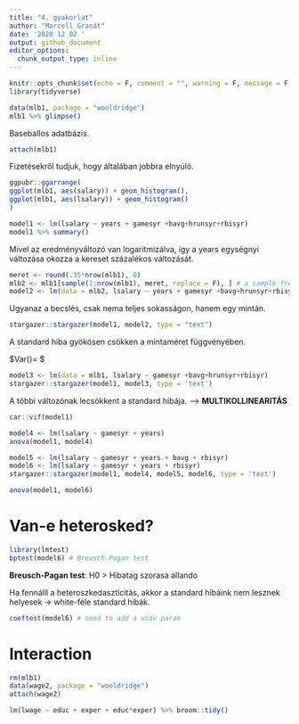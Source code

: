 ```yaml
---
title: "4. gyakorlat"
author: "Marcell Granát"
date: '2020 12 02 '
output: github_document
editor_options: 
  chunk_output_type: inline
---
```


```r
knitr::opts_chunk$set(echo = F, comment = "", warning = F, message = F, cache = F, dev = "svg", error = T)
library(tidyverse)
```

```r
data(mlb1, package = "wooldridge")
mlb1 %>% glimpse()
```

Baseballos adatbázis.

```r
attach(mlb1)
```

Fizetésekről tudjuk, hogy általában jobbra elnyúló.

```r
ggpubr::ggarrange(
ggplot(mlb1, aes(salary)) + geom_histogram(),
ggplot(mlb1, aes(lsalary)) + geom_histogram()
)
```


```r
model1 <- lm(lsalary ~ years + gamesyr +bavg+hrunsyr+rbisyr)
model1 %>% summary()
```

Mivel az eredményváltozó van logaritmizálva, így a years egységnyi változása okozza a kereset százalékos változását.

```r
meret <- round(.35*nrow(mlb1), 0)
mlb2 <- mlb1[sample(1:nrow(mlb1), meret, replace = F), ] # a sample from the pop
model2 <- lm(data = mlb2, lsalary ~ years + gamesyr +bavg+hrunsyr+rbisyr)
```

Ugyanaz a becslés, csak nema  teljes sokasságon, hanem egy mintán.

```r
stargazer::stargazer(model1, model2, type = "text")
```

A standard hiba gyökösen csökken a mintaméret függvényében.

$Var(\hat{\beta_j})=\frac{\hat{\sigma_u^2}}{SST_j} $

```r
model3 <- lm(data = mlb1, lsalary ~ gamesyr +bavg+hrunsyr+rbisyr)
stargazer::stargazer(model1, model3, type = 'text')
```

A többi változónak lecsökkent a standard hibája. ---> **MULTIKOLLINEARITÁS**

```r
car::vif(model1)
```

```r
model4 <- lm(lsalary ~ gamesyr + years)
anova(model1, model4)
```

```r
model5 <- lm(lsalary ~ gamesyr + years + bavg + rbisyr)
model6 <- lm(lsalary ~ gamesyr + years + rbisyr)
stargazer::stargazer(model1, model4, model5, model6, type = 'text')
```


```r
anova(model1, model6)
```

# Van-e heterosked?

```r
library(lmtest)
bptest(model6) # Breusch-Pagan test
```

**Breusch-Pagan test**: H0 > Hibatag szorasa allando

Ha fennálll a heteroszkedaszticitás, akkor a standard hibáink nem lesznek helyesek -> white-féle standard hibák.

```r
coeftest(model6) # need to add a vcov param
```

# Interaction

```r
rm(mlb1)
data(wage2, package = "wooldridge")
attach(wage2)
```

```r
lm(lwage ~ educ + exper + educ*exper) %>% broom::tidy()
```

